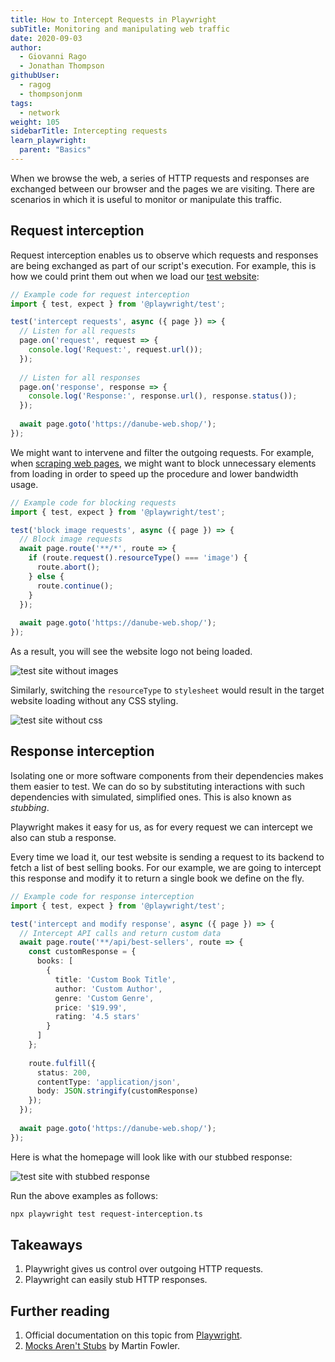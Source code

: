 ```yaml
---
title: How to Intercept Requests in Playwright
subTitle: Monitoring and manipulating web traffic
date: 2020-09-03
author:
  - Giovanni Rago
  - Jonathan Thompson
githubUser:
  - ragog
  - thompsonjonm
tags:
  - network
weight: 105
sidebarTitle: Intercepting requests
learn_playwright:
  parent: "Basics"
---
```


When we browse the web, a series of HTTP requests and responses are exchanged between our browser and the pages we are visiting. There are scenarios in which it is useful to monitor or manipulate this traffic.



## Request interception

Request interception enables us to observe which requests and responses are being exchanged as part of our script's execution. For example, this is how we could print them out when we load our [test website](https://danube-web.shop/):

```ts title="request-interception-read.spec.ts"
// Example code for request interception
import { test, expect } from '@playwright/test';

test('intercept requests', async ({ page }) => {
  // Listen for all requests
  page.on('request', request => {
    console.log('Request:', request.url());
  });
  
  // Listen for all responses
  page.on('response', response => {
    console.log('Response:', response.url(), response.status());
  });
  
  await page.goto('https://danube-web.shop/');
});
```


We might want to intervene and filter the outgoing requests. For example, when [scraping web pages](/learn/playwright/web-scraping/), we might want to block unnecessary elements from loading in order to speed up the procedure and lower bandwidth usage.

```ts title="request-interception-block.spec.ts"
// Example code for blocking requests
import { test, expect } from '@playwright/test';

test('block image requests', async ({ page }) => {
  // Block image requests
  await page.route('**/*', route => {
    if (route.request().resourceType() === 'image') {
      route.abort();
    } else {
      route.continue();
    }
  });
  
  await page.goto('https://danube-web.shop/');
});
```

 As a result, you will see the website logo not being loaded.

 ![test site without images](/images/samples/images/request-interception-image.png)

 Similarly, switching the `resourceType` to `stylesheet` would result in the target website loading without any CSS styling.

 ![test site without css](/images/samples/images/request-interception-css.png)

## Response interception

Isolating one or more software components from their dependencies makes them easier to test. We can do so by substituting interactions with such dependencies with simulated, simplified ones. This is also known as _stubbing_.

Playwright makes it easy for us, as for every request we can intercept we also can stub a response.

Every time we load it, our test website is sending a request to its backend to fetch a list of best selling books. For our example, we are going to intercept this response and modify it to return a single book we define on the fly.

```ts title="response-interception.spec.ts"
// Example code for response interception
import { test, expect } from '@playwright/test';

test('intercept and modify response', async ({ page }) => {
  // Intercept API calls and return custom data
  await page.route('**/api/best-sellers', route => {
    const customResponse = {
      books: [
        {
          title: 'Custom Book Title',
          author: 'Custom Author',
          genre: 'Custom Genre',
          price: '$19.99',
          rating: '4.5 stars'
        }
      ]
    };
    
    route.fulfill({
      status: 200,
      contentType: 'application/json',
      body: JSON.stringify(customResponse)
    });
  });
  
  await page.goto('https://danube-web.shop/');
});
```

Here is what the homepage will look like with our stubbed response:

![test site with stubbed response](/images/samples/images/response-interception.png)

Run the above examples as follows:
```bash
npx playwright test request-interception.ts
```

## Takeaways

1. Playwright gives us control over outgoing HTTP requests.
2. Playwright can easily stub HTTP responses.

## Further reading

1. Official documentation on this topic from [Playwright](https://playwright.dev/docs/network).
2. [Mocks Aren't Stubs](https://martinfowler.com/articles/mocksArentStubs.html) by Martin Fowler.
